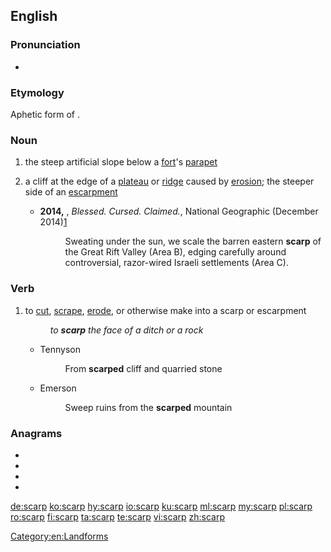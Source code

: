 ==English==

===Pronunciation===
* {{rhymes|ɑː(r)p|lang=en}}

===Etymology===
Aphetic form of {{m|en|escarp}}.

===Noun===
{{wikipedia}}
{{en-noun}}

# the steep artificial slope below a [[fort]]'s [[parapet]]
# {{label|en|geology}} a cliff at the edge of a [[plateau]] or [[ridge]] caused by [[erosion]]; the steeper side of an [[escarpment]]
#* '''2014,''' {{w|Paul Salopek}}, ''Blessed. Cursed. Claimed.'', National Geographic (December 2014)[http://ngm.nationalgeographic.com/2014/12/pilgrim-roads/salopek-text]
#*: Sweating under the sun, we scale the barren eastern '''scarp''' of the Great Rift Valley (Area B), edging carefully around controversial, razor-wired Israeli settlements (Area C).

===Verb===
{{en-verb}}

# {{label|en|earth science|geography|transitive}} to [[cut]], [[scrape]], [[erode]], or otherwise make into a scarp or escarpment
#: ''to '''scarp''' the face of a ditch or a rock''
#* Tennyson
#*: From '''scarped''' cliff and quarried stone
#* Emerson
#*: Sweep ruins from the '''scarped''' mountain

===Anagrams===
* {{l|en|carps}}
* {{l|en|craps}}
* {{l|en|RSPCA}}
* {{l|en|scrap}}

[[Category:en:Landforms]]

[[de:scarp]]
[[ko:scarp]]
[[hy:scarp]]
[[io:scarp]]
[[ku:scarp]]
[[ml:scarp]]
[[my:scarp]]
[[pl:scarp]]
[[ro:scarp]]
[[fi:scarp]]
[[ta:scarp]]
[[te:scarp]]
[[vi:scarp]]
[[zh:scarp]]